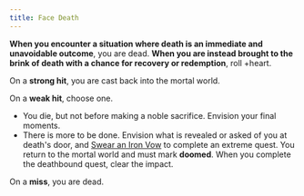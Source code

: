 ```yaml
---
title: Face Death
---
```


**When you encounter a situation where death is an immediate and unavoidable outcome**, you are dead. **When you are instead brought to the brink of death with a chance for recovery or redemption**, roll +heart.

On a **strong hit**, you are cast back into the mortal world.

On a **weak hit**, choose one.

- You die, but not before making a noble sacrifice. Envision your final moments.
- There is more to be done. Envision what is revealed or asked of you at death's door, and [Swear an Iron Vow](/starforged-srd/moves/quest/swear_an_iron_vow) to complete an extreme quest. You return to the mortal world and must mark **doomed**. When you complete the deathbound quest, clear the impact.

On a **miss**, you are dead.
